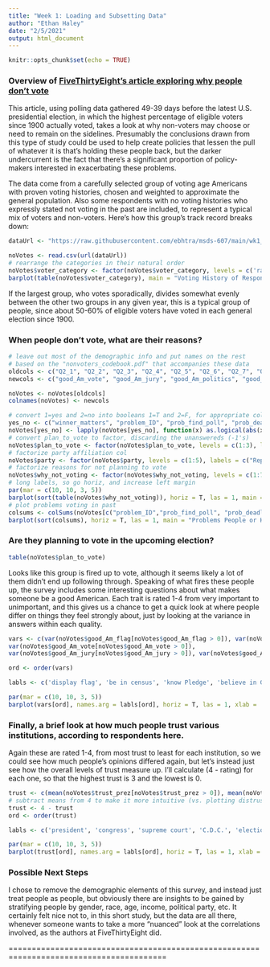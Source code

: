 ```yaml
---
title: "Week 1: Loading and Subsetting Data"
author: "Ethan Haley"
date: "2/5/2021"
output: html_document
---
```


```r
knitr::opts_chunk$set(echo = TRUE)
```

### Overview of [FiveThirtyEight's article exploring why people don't vote](https://projects.fivethirtyeight.com/non-voters-poll-2020-election/)

This article, using polling data gathered 49-39 days before the latest U.S. presidential election, in which the highest percentage of eligible voters since 1900 actually voted, takes a look at why non-voters may choose or need to remain on the sidelines.  Presumably the conclusions drawn from this type of study could be used to help create policies that lessen the pull of whatever it is that's holding these people back, but the darker undercurrent is the fact that there's a significant proportion of policy-makers interested in exacerbating these problems.

The data come from a carefully selected group of voting age Americans with proven voting histories, chosen and weighted to approximate the general population.  Also some respondents with no voting histories who expressly stated not voting in the past are included, to represent a typical mix of voters and non-voters.  Here's how this group's track record breaks down:

```r

dataUrl <- "https://raw.githubusercontent.com/ebhtra/msds-607/main/wk1_R_538/non-voters/nonvoters_data.csv"

noVotes <- read.csv(url(dataUrl))
# rearrange the categories in their natural order
noVotes$voter_category <- factor(noVotes$voter_category, levels = c('rarely/never', 'sporadic', 'always'))
barplot(table(noVotes$voter_category), main = "Voting History of Respondents", ylab = "Count of People")
```

If the largest group, who votes sporadically, divides somewhat evenly between the other two groups in any given year, this is a typical group of people, since about 50-60% of eligible voters have voted in each general election since 1900.


### When people don't vote, what are their reasons?

```r
# leave out most of the demographic info and put names on the rest
# based on the "nonvoters_codebook.pdf" that accompanies these data
oldcols <- c("Q2_1", "Q2_2", "Q2_3", "Q2_4", "Q2_5", "Q2_6", "Q2_7", "Q2_8", "Q2_9", "Q2_10", "Q5", "Q8_1", "Q8_2", "Q8_3", "Q8_4", "Q8_5", "Q8_6", "Q8_7", "Q8_8", "Q8_9", "Q17_1", "Q17_2", "Q17_3", "Q17_4", "Q18_1", "Q18_2", "Q18_3", "Q18_4", "Q18_5", "Q18_6", "Q18_7", "Q18_8", "Q18_9", "Q18_10", "Q20", "Q21", "Q22", "Q26", "Q29_1", "Q29_2", "Q29_3", "Q29_4", "Q29_5", "Q29_6", "Q29_7", "Q29_8", "Q29_9", "Q29_10", "Q30", "voter_category")
newcols <- c("good_Am_vote", "good_Am_jury", "good_Am_politics", "good_Am_flag", "good_Am_census", "good_Am_Pledge", "good_Am_military", "good_Am_respect_opp", "good_Am_God", "good_Am_protest", "winner_matters", "trust_prez", "trust_congr", "trust_court", "trust_CDC", "trust_elec_offic", "trust_FBI", "trust_media", "trust_police", "trust_postal", "trust_machine", "trust_paper", "trust_mail", "trust_e-vote", "problem_ID", "prob_find_poll", "prob_deadline", "prob_access", "prob_ballot_help", "prob_provisional", "prob_work", "prob_long_line", "prob_name_list", "prob_absentee", "registered", "plan_to_vote", "why_not_voting", "voting_history", "disliked_cands", "geoloc_nullified", "no_effect_on_me", "broken_system", "tried_but_failed", "unsure_eligible", "irrelevant_issues", "all_cand_same", "opposed_to_voting", "other", "party", "voter_category")

noVotes <- noVotes[oldcols]
colnames(noVotes) <- newcols

# convert 1=yes and 2=no into booleans 1=T and 2=F, for appropriate columns
yes_no <- c("winner_matters", "problem_ID", "prob_find_poll", "prob_deadline", "prob_access", "prob_ballot_help", "prob_provisional", "prob_work", "prob_long_line", "prob_name_list", "prob_absentee", "registered")
noVotes[yes_no] <- lapply(noVotes[yes_no], function(x) as.logical(abs(x-2)))
# convert plan_to_vote to factor, discarding the unanswereds (-1's)
noVotes$plan_to_vote <- factor(noVotes$plan_to_vote, levels = c(1:3), labels = c("Yes", "No", "Maybe"))
# factorize party affiliation col
noVotes$party <- factor(noVotes$party, levels = c(1:5), labels = c("Rep", "Dem", "Ind", "Other", "NoPref"))
# factorize reasons for not planning to vote
noVotes$why_not_voting <- factor(noVotes$why_not_voting, levels = c(1:7), labels = c("no_time", "feel_abandoned", "how_register", "dont_want_register", "ineligible", "doesnt_matter", "other"))
# long labels, so go horiz, and increase left margin
par(mar = c(10, 10, 3, 5))
barplot(sort(table(noVotes$why_not_voting)), horiz = T, las = 1, main = "Why Some People Are Planning Not to Vote", xlab = "Number of People")
# plot problems voting in past
colsums <- colSums(noVotes[c("problem_ID","prob_find_poll", "prob_deadline", "prob_access", "prob_ballot_help", "prob_provisional", "prob_work", "prob_long_line", "prob_name_list", "prob_absentee")])
barplot(sort(colsums), horiz = T, las = 1, main = "Problems People or Household Members Had Voting in Past")

```

### Are they planning to vote in the upcoming election?
```r
table(noVotes$plan_to_vote)
```

Looks like this group is fired up to vote, although it seems likely a lot of them didn't end up following through.  Speaking of what fires these people up, the survey includes some interesting questions about what makes someone be a good American.  Each trait is rated 1-4 from very important to unimportant, and this gives us a chance to get a quick look at where people differ on things they feel strongly about, just by looking at the variance in answers within each quality.

```r
vars <- c(var(noVotes$good_Am_flag[noVotes$good_Am_flag > 0]), var(noVotes$good_Am_census[noVotes$good_Am_census > 0]), var(noVotes$good_Am_Pledge[noVotes$good_Am_Pledge > 0]), var(noVotes$good_Am_God[noVotes$good_Am_God > 0]), 
var(noVotes$good_Am_vote[noVotes$good_Am_vote > 0]), 
var(noVotes$good_Am_jury[noVotes$good_Am_jury > 0]), var(noVotes$good_Am_military[noVotes$good_Am_military > 0]), var(noVotes$good_Am_politics[noVotes$good_Am_politics > 0]) )

ord <- order(vars)

labls <- c('display flag', 'be in census', 'know Pledge', 'believe in God', 'vote', 'serve as juror', 'support military', 'follow politics')

par(mar = c(10, 10, 3, 5))
barplot(vars[ord], names.arg = labls[ord], horiz = T, las = 1, xlab = 'Variance of Opinion', main = 'Differences in Opinions About What Makes a Good American')
```

### Finally, a brief look at how much people trust various institutions, according to respondents here.

Again these are rated 1-4, from most trust to least for each institution, so we could see how much people's opinions differed again, but let's instead just see how the overall levels of trust measure up. I'll calculate (4 - rating) for each one, so that the highest trust is 3 and the lowest is 0.

```r
trust <- c(mean(noVotes$trust_prez[noVotes$trust_prez > 0]), mean(noVotes$trust_congr[noVotes$trust_congr > 0]), mean(noVotes$trust_court[noVotes$trust_court > 0]), mean(noVotes$trust_CDC[noVotes$trust_CDC > 0]), mean(noVotes$trust_elec_offic[noVotes$trust_elec_offic > 0]), mean(noVotes$trust_FBI[noVotes$trust_FBI > 0]), mean(noVotes$trust_media[noVotes$trust_media > 0]), mean(noVotes$trust_police[noVotes$trust_police > 0]), mean(noVotes$trust_postal[noVotes$trust_postal > 0]))
# subtract means from 4 to make it more intuitive (vs. plotting distrust)
trust <- 4 - trust
ord <- order(trust)

labls <- c('president', 'congress', 'supreme court', 'C.D.C.', 'election officials', 'FBI/CIA', 'media', 'police', 'post office')

par(mar = c(10, 10, 3, 5))
barplot(trust[ord], names.arg = labls[ord], horiz = T, las = 1, xlab = 'Amount of Trust', main = "People's Average Trust in Entities")
```


### Possible Next Steps

I chose to remove the demographic elements of this survey, and instead just treat people as people, but obviously there are insights to be gained by stratifying people by gender, race, age, income, political party, etc.  It certainly felt nice not to, in this short study, but the data are all there, whenever someone wants to take a more "nuanced" look at the correlations involved, as the authors at FiveThirtyEight did.


========================================================================================



